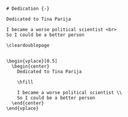 <!-- dedication notes -->
<!-- HTML: named chapter -->
<!-- TEX: unnamed chapter -->
```block
# Dedication {-}

Dedicated to Tina Parija

I became a worse political scientist <br>
So I could be a better person
```

```block
\cleardoublepage


\begin{vplace}[0.5]
  \begin{center}
    Dedicated to Tina Parija
    
    \hfill

    I became a worse political scientist \\
    So I could be a better person
  \end{center}
\end{vplace}
```
